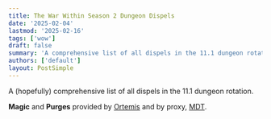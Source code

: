 ```yaml
---
title: The War Within Season 2 Dungeon Dispels
date: '2025-02-04'
lastmod: '2025-02-16'
tags: ['wow']
draft: false
summary: 'A comprehensive list of all dispels in the 11.1 dungeon rotation'
authors: ['default']
layout: PostSimple
---
```


A (hopefully) comprehensive list of all dispels in the 11.1 dungeon rotation.

**Magic** and **Purges** provided by [Ortemis](https://jadefireteachings.com/) and by proxy, [MDT](https://www.curseforge.com/wow/addons/mythic-dungeon-tools).


<SeasonalAuraOverview data={data} />
